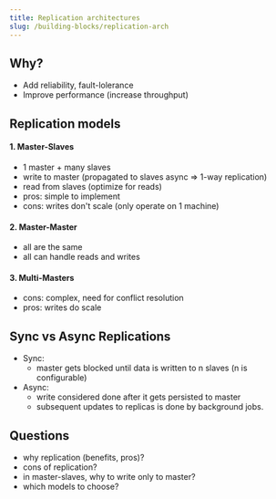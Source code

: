 ```yaml
---
title: Replication architectures
slug: /building-blocks/replication-arch
---
```


## Why?

- Add reliability, fault-lolerance
- Improve performance (increase throughput)

## Replication models

#### 1. Master-Slaves

- 1 master + many slaves
- write to master (propagated to slaves async => 1-way replication)
- read from slaves (optimize for reads)
- pros: simple to implement
- cons: writes don't scale (only operate on 1 machine)

#### 2. Master-Master

- all are the same
- all can handle reads and writes

#### 3. Multi-Masters

- cons: complex, need for conflict resolution
- pros: writes do scale

## Sync vs Async Replications

- Sync:
  - master gets blocked until data is written to n slaves (n is configurable)
- Async:
  - write considered done after it gets persisted to master
  - subsequent updates to replicas is done by background jobs.

## Questions

- why replication (benefits, pros)?
- cons of replication?
- in master-slaves, why to write only to master?
- which models to choose?
